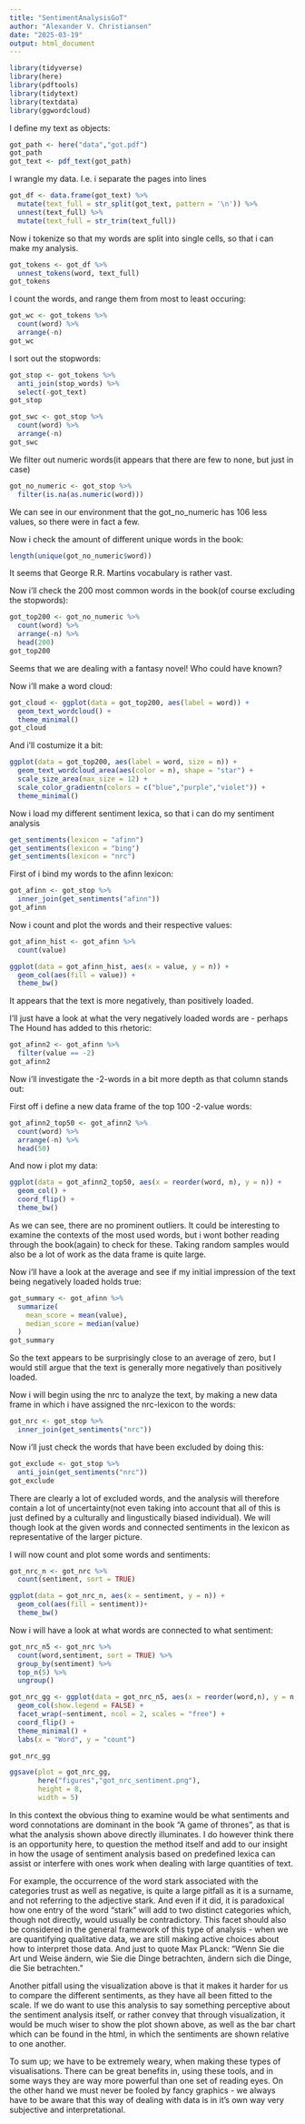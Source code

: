 ```yaml
---
title: "SentimentAnalysisGoT"
author: "Alexander V. Christiansen"
date: "2025-03-19"
output: html_document
---
```


```r
library(tidyverse)
library(here)
library(pdftools)
library(tidytext)
library(textdata) 
library(ggwordcloud)
```


I define my text as objects: 
```r
got_path <- here("data","got.pdf")
got_path
got_text <- pdf_text(got_path)
```
I wrangle my data. I.e. i separate the pages into lines

```r
got_df <- data.frame(got_text) %>% 
  mutate(text_full = str_split(got_text, pattern = '\n')) %>% 
  unnest(text_full) %>% 
  mutate(text_full = str_trim(text_full))
```

Now i tokenize so that my words are split into single cells, so that i can make my analysis. 

```r
got_tokens <- got_df %>% 
  unnest_tokens(word, text_full)
got_tokens
```
I count the words, and range them from most to least occuring:
```r
got_wc <- got_tokens %>% 
  count(word) %>% 
  arrange(-n)
got_wc
```
I sort out the stopwords: 
```r
got_stop <- got_tokens %>% 
  anti_join(stop_words) %>% 
  select(-got_text)
got_stop
```
```r
got_swc <- got_stop %>% 
  count(word) %>% 
  arrange(-n)
got_swc
```
We filter out numeric words(it appears that there are few to none, but just in case)

```r
got_no_numeric <- got_stop %>% 
  filter(is.na(as.numeric(word)))
```

We can see in our environment that the got_no_numeric has 106 less values, so there were in fact a few. 

Now i check the amount of different unique words in the book:

```r
length(unique(got_no_numeric$word))
```

It seems that George R.R. Martins vocabulary is rather vast. 

Now i'll check the 200 most common words in the book(of course excluding the stopwords):

```r
got_top200 <- got_no_numeric %>% 
  count(word) %>% 
  arrange(-n) %>% 
  head(200)
got_top200
```
Seems that we are dealing with a fantasy novel! Who could have known?

Now i'll make a word cloud:

```r
got_cloud <- ggplot(data = got_top200, aes(label = word)) +
  geom_text_wordcloud() +
  theme_minimal()
got_cloud
```
And i'll costumize it a bit: 

```r
ggplot(data = got_top200, aes(label = word, size = n)) +
  geom_text_wordcloud_area(aes(color = n), shape = "star") +
  scale_size_area(max_size = 12) +
  scale_color_gradientn(colors = c("blue","purple","violet")) +
  theme_minimal()
```
Now i load my different sentiment lexica, so that i can do my sentiment analysis
```r
get_sentiments(lexicon = "afinn")
get_sentiments(lexicon = "bing")
get_sentiments(lexicon = "nrc")
```
First of i bind my words to the afinn lexicon: 

```r
got_afinn <- got_stop %>% 
  inner_join(get_sentiments("afinn"))
got_afinn
```
Now i count and plot the words and their respective values: 
```r
got_afinn_hist <- got_afinn %>% 
  count(value)

ggplot(data = got_afinn_hist, aes(x = value, y = n)) +
  geom_col(aes(fill = value)) +
  theme_bw()
```
It appears that the text is more negatively, than positively loaded. 

I'll just have a look at what the very negatively loaded words are - perhaps The Hound has added to this rhetoric: 
```r
got_afinn2 <- got_afinn %>% 
  filter(value == -2)
got_afinn2
```

Now i'll investigate the -2-words in a bit more depth as that column stands out: 

First off i define a new data frame of the top 100 -2-value words: 

```r
got_afinn2_top50 <- got_afinn2 %>% 
  count(word) %>% 
  arrange(-n) %>% 
  head(50)
```
And now i plot my data:
```r
ggplot(data = got_afinn2_top50, aes(x = reorder(word, n), y = n)) +
  geom_col() +
  coord_flip() +
  theme_bw()
```

As we can see, there are no prominent outliers. It could be interesting to examine the contexts of the most used words, but i wont bother reading through the book(again) to check for these. Taking random samples would also be a lot of work as the data frame is quite large.  

Now i'll have a look at the average and see if my initial impression of the text being negatively loaded holds true: 

```r
got_summary <- got_afinn %>% 
  summarize(
    mean_score = mean(value),
    median_score = median(value)
  )
got_summary
```
So the text appears to be surprisingly close to an average of zero, but I would still argue that the text is generally more negatively than positively loaded. 

Now i will begin using the nrc to analyze the text, by making a new data frame in which i have assigned the nrc-lexicon to the words: 

```r
got_nrc <- got_stop %>% 
  inner_join(get_sentiments("nrc"))
```
Now i'll just check the words that have been excluded by doing this:

```r
got_exclude <- got_stop %>% 
  anti_join(get_sentiments("nrc"))
got_exclude
```
There are clearly a lot of excluded words, and the analysis will therefore contain a lot of uncertainty(not even taking into account  that all of this is just defined by a culturally and lingustically biased individual). We will though look at the given words and connected sentiments in the lexicon as representative of the larger picture. 

I will now count and plot some words and sentiments: 

```r
got_nrc_n <- got_nrc %>% 
  count(sentiment, sort = TRUE)

ggplot(data = got_nrc_n, aes(x = sentiment, y = n)) +
  geom_col(aes(fill = sentiment))+
  theme_bw()
```

Now i will have a look at what words are connected to what sentiment:

```r
got_nrc_n5 <- got_nrc %>% 
  count(word,sentiment, sort = TRUE) %>% 
  group_by(sentiment) %>% 
  top_n(5) %>% 
  ungroup()

got_nrc_gg <- ggplot(data = got_nrc_n5, aes(x = reorder(word,n), y = n, fill = sentiment)) +
  geom_col(show.legend = FALSE) +
  facet_wrap(~sentiment, ncol = 2, scales = "free") +
  coord_flip() +
  theme_minimal() +
  labs(x = "Word", y = "count")

got_nrc_gg

ggsave(plot = got_nrc_gg, 
       here("figures","got_nrc_sentiment.png"), 
       height = 8, 
       width = 5)
```
In this context the obvious thing to examine would be what sentiments and word connotations are dominant in the book "A game of thrones", as that is what the analysis shown above directly illuminates. I do however think there is an opportunity here, to question the method itself and add to our insight in how the usage of sentiment analysis based on predefined lexica can assist or interfere with ones work when dealing with large quantities of text. 

For example, the occurrence of the word stark associated with the categories trust as well as negative, is quite a large pitfall as it is a surname, and not referring to the adjective stark. And even if it did, it is paradoxical how one entry of the word "stark" will add to two distinct categories which, though not directly, would usually be contradictory. This facet should also be considered in the general framework of this type of analysis - when we are quantifying qualitative data, we are still making active choices about how to interpret those data. And just to quote Max PLanck: "Wenn Sie die Art und Weise ändern, wie Sie die Dinge betrachten, ändern sich die Dinge, die Sie betrachten."

Another pitfall using the visualization above is that it makes it harder for us to compare the different sentiments, as they have all been fitted to the scale. If we do want to use this analysis to say something perceptive about the sentiment analysis itself, or rather convey that through visualization, it would be much wiser to show the plot shown above, as well as the bar chart which can be found in the html, in which the sentiments are shown relative to one another. 

To sum up; we have to be extremely weary, when making these types of visualisations. There can be great benefits in, using these tools, and in some ways they are way more powerful than one set of reading eyes. On the other hand we must never be fooled by fancy graphics - we always have to be aware that this way of dealing with data is in it's own way very subjective and interpretational. 


